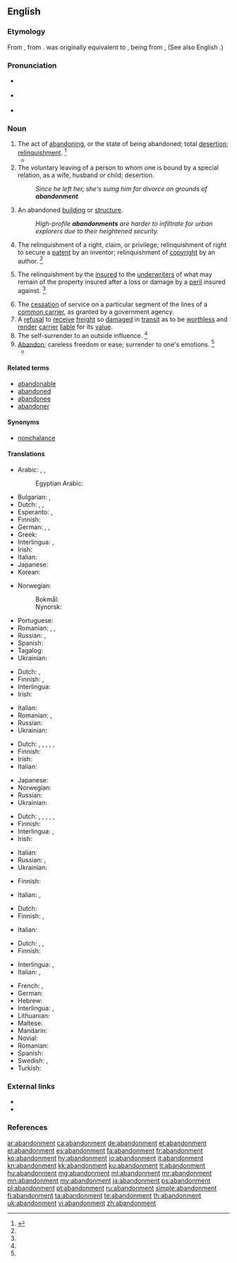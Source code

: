 ==English==
{{wikisource1911Enc|Abandonment}}

===Etymology===
From {{etyl|fr|en}} {{term|abandonnement|lang=fr}}, from {{term|abandonner||to abandon, relinquish|lang=fr}}. {{term|abandonner|lang=fr}} was originally equivalent to {{term||mettre à bandon|to leave to the jurisdiction, i.e. of another|lang=fr}}, {{term|bandon|lang=fr}} being from {{etyl|ML.|en}} {{term|bandum|lang=la}}, {{term|bannum||order, decree, ban|lang=la}} (See also English {{term|banns|lang=en}}.)

===Pronunciation===
* {{a|RP}} {{IPA|/əˈbæn.dn̩.mn̩t/|lang=en}}
* {{a|GenAm}} {{IPA|/əˈbæn.dn̩.mn̩t/|lang=en}}
* {{audio|en-us-abandonment.ogg|Audio (US)|lang=en}}

===Noun===
{{en-noun}}

# The act of [[abandoning]], or the state of being abandoned; total [[desertion]]; [[relinquishment]]. {{defdate|Late 16<sup>th</sup> century.}}<ref name=SOED>{{R:SOED5|page=2}}</ref>
#* {{quote-book|year=1790-1800|passage=To what are we reserved? An ''adequate'' compensation "for the sacrifice of powers the most nearly connected with us;"— an ''adequate'' compensation "for the direct or indirect annexation to France ot all the ports of the continent, from Dunkirk to Hamburgh;"— an ''adequate'' compensation "for the '''abandonment''' of the independence of Europe!"|author=[[w:Edmund Burke|Edmund Burke]]|title=[[w:Letters on a Regicide Peace|Letters on a Regicide Peace]]}}
# The voluntary leaving of a person to whom one is bound by a special relation, as a wife, husband or child; desertion.
#: ''Since he left her, she's suing him for divorce on grounds of '''abandonment'''.''
# An abandoned [[building]] or [[structure]].
#: ''High-profile '''abandonments''' are harder to infiltrate for urban explorers due to their heightened security.''
# {{context|legal|lang=en}} The relinquishment of a right, claim, or privilege; relinquishment of right to secure a [[patent]] by an inventor; relinquishment of [[copyright]] by an author. {{defdate|Early 19<sup>th</sup> century.}}<ref name=SOED/>
# {{context|legal|lang=en}} The relinquishment by the [[insured]] to the [[underwriters]] of what may remain of the property insured after a loss or damage by a [[peril]] insured against. {{defdate|Early 19<sup>th</sup> century.}}<ref name=SOED/>
# The [[cessation]] of service on a particular segment of the lines of a [[common carrier]], as granted by a government agency.
# A [[refusal]] to [[receive]] [[freight]] so [[damaged]] in [[transit]] as to be [[worthless]] and [[render]] [[carrier]] [[liable]] for its [[value]].
# The self-surrender to an outside influence. {{defdate|Mid 19<sup>th</sup> century.}}<ref name=SOED/>
# [[abandon|Abandon]]; careless freedom or ease; surrender to one's emotions. {{defdate|Mid 19<sup>th</sup> century.}}<ref name=SOED/>
#* {{quote-book|title=Heart: In the Studio|author=Jake Brown|year=2008|passage=Roger, in terms of the strengths he brought to the band, was wild '''abandonment'''. So if Howard was in the pocket, Roger was bouncing off the walls, and Nancy was somewhere in the middle.}}

====Related terms====
* [[abandonable]]
* [[abandoned]]
* [[abandonee]]
* [[abandoner]]

====Synonyms====
* {{sense|careless freedom}} [[nonchalance]]

====Translations====
{{trans-top|act of abandoning}}
* Arabic: {{t|ar|هِجْرَان|m}}, {{t|ar|هُجْرَان|m}}, {{t+|ar|هَجْر|m}}
*: Egyptian Arabic: {{t|arz|هجر|m|tr=hagrr|sc=Arab}}
* Bulgarian: {{t+|bg|напускане}}, {{t+|bg|изоставяне}}
* Dutch: {{t|nl|achterlating}}, {{t|nl|verlating}}, {{t+|nl|in de steek laten|n}}
* Esperanto: {{t|eo|dezerteco}}, {{t|eo|natureco}}
* Finnish: {{t|fi|hylkääminen}}
* German: {{t|de|Überlassen|n}}, {{t+|de|Aufgabe|f}}, {{t|de|Preisgabe|f}}
* Greek: {{t+|el|απάρνηση|f}}
* Interlingua: {{t+|ia|abandono}}, {{t+|ia|abandonamento}}
* Irish: {{t|ga|tréigean|m}}
* Italian: {{t+|it|abbandono|m}}
* Japanese: {{t+|ja|放棄|tr=hōki}}
* Korean: {{t+|ko|포기|sc=Kore}}
{{trans-mid}}
* Norwegian:
*: Bokmål: {{t|nb|oppgivelse|m}}
*: Nynorsk: {{t|nn|oppgjeving|f}}
* Portuguese: {{t+|pt|abandono|m}}
* Romanian: {{t+|ro|abandonare|f}}, {{t+|ro|abandon|n}}, {{t+|ro|renunțare|f}}
* Russian: {{t+|ru|оставле́ние|n}}, {{t+|ru|отка́з|m}}
* Spanish: {{t+|es|abandono|m}}
* Tagalog: {{t|tl|pagpapabayâ}}
* Ukrainian: {{t+|uk|відмова|f}}
{{trans-bottom}}

{{trans-top|maritime law: relinquishment of a property to underwriters}}
* Dutch: {{t|nl|abandonnement}}, {{t|nl|overlating}}
* Finnish: {{t|fi|luovuttaminen}}, {{t+|fi|luovutus}}
* Interlingua: {{t+|ia|abandonamento}}
* Irish: {{t|ga|tréigean|m}}
{{trans-mid}}
* Italian: {{t+|it|rinuncia|m}}
* Romanian: {{t+|ro|renunțare|f}}, {{t+|ro|abandonare|f}}
* Russian: {{t+|ru|абандо́н|m}}
* Ukrainian: {{t+|uk|абандон|m}}
{{trans-bottom}}

{{trans-top|relinquishment of a right, claim or privilege}}
* Dutch: {{t+|nl|opgave}}, {{t+|nl|afstand}}, {{t+|nl|overgave}}, {{t|nl|overlating}}, {{t|nl|het prijsgeven}}, {{t|nl|het afstand doen van}}
* Finnish: {{t|fi|luopuminen}}
* Irish: {{t|ga|tréigean|m}}
* Italian: {{t+|it|rinuncia|m}}
{{trans-mid}}
* Japanese: {{t+|ja|放棄|tr=hōki}}
* Norwegian: {{t|no|dereliksjon|m}}
* Russian: {{t+|ru|отка́з|m}}
* Ukrainian: {{t+|uk|абандон|m}}
{{trans-bottom}}

{{trans-top|voluntary leaving of a person}}
* Dutch: {{t|nl|achterlating}}, {{t|nl|verlating}}, {{t|nl|verwaarlozing}}, {{t|nl|veronachtzaming}}, {{t|nl|het in de steek laten|n}}, {{t|nl|het laten zitten van}}
* Finnish: {{t|fi|hylkääminen}}
* Interlingua: {{t+|ia|abandono}}, {{t+|ia|abandonamento}}
* Irish: {{t|ga|tréigean|m}}
{{trans-mid}}
* Italian: {{t+|it|abbandono|m}}
* Russian: {{t+|ru|оставле́ние|n}}, {{t+|ru|покида́ние|n}}
* Ukrainian: {{t|uk|залишення|n}}
{{trans-bottom}}

{{trans-top|cessation of service}}
* Finnish: {{t|fi|lakkauttaminen}}
{{trans-mid}}
* Italian: {{t+|it|rinuncia|f}}, {{t+|it|abbandono|m}}
{{trans-bottom}}

{{trans-top|refusal to receive freight}}
* Dutch: {{t|nl|vrachtweigering}}
* Finnish: {{t+|fi|palautus}}, {{t+|fi|palauttaminen}}
{{trans-mid}}
* Italian: {{t+|it|rinuncia|f}}
{{trans-bottom}}

{{trans-top|careless freedom}}
* Dutch: {{t|nl|ongedwongenheid}}, {{t|nl|uitbundigheid}}, {{t|nl|nonchalence}}
* Finnish: {{t+|fi|holtittomuus}}
{{trans-mid}}
* Interlingua: {{t+|ia|abandono}}, {{t|ia|abnegation}}
* Italian: {{t+|it|abbandono|m}}, {{t+|it|abnegazione|m}}
{{trans-bottom}}

{{checktrans-top}}
* French: {{t+check|fr|abandon|m}}, {{t+check|fr|désertion}}
* German: {{t-check|de|Hinterlassung}}
* Hebrew: {{t-check|he|נטישה|tr=net'isha|sc=Hebr}}
* Interlingua: {{t+check|ia|abandonamento}}, {{t+check|ia|abandono}}
* Lithuanian: {{t+check|lt|palikti}}
* Maltese: {{t-check|mt|abbandun}}
* Mandarin: {{t+check|cmn|委付|sc=Hani}}
* Novial: {{t-check|nov|abandono}}
* Romanian: {{t+check|ro|abandon|n}}
* Spanish: {{t+check|es|abandono|m}}
* Swedish: {{t+check|sv|uppgivande|c}}, {{t+check|sv|övergivande|c}}
* Turkish: {{t+check|tr|terk}}
{{trans-bottom}}

===External links===
* {{R:OneLook}}
* {{R:Webster 1913}}

===References===
<references/>

[[ar:abandonment]]
[[ca:abandonment]]
[[de:abandonment]]
[[et:abandonment]]
[[el:abandonment]]
[[es:abandonment]]
[[fa:abandonment]]
[[fr:abandonment]]
[[ko:abandonment]]
[[hy:abandonment]]
[[io:abandonment]]
[[it:abandonment]]
[[kn:abandonment]]
[[kk:abandonment]]
[[ku:abandonment]]
[[lt:abandonment]]
[[hu:abandonment]]
[[mg:abandonment]]
[[ml:abandonment]]
[[mr:abandonment]]
[[mn:abandonment]]
[[my:abandonment]]
[[ja:abandonment]]
[[ps:abandonment]]
[[pl:abandonment]]
[[pt:abandonment]]
[[ru:abandonment]]
[[simple:abandonment]]
[[fi:abandonment]]
[[ta:abandonment]]
[[te:abandonment]]
[[th:abandonment]]
[[uk:abandonment]]
[[vi:abandonment]]
[[zh:abandonment]]